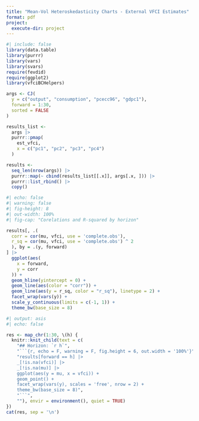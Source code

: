 ```yaml
---
title: "Mean-Vol Heteroskedasticity Charts - External VFCI Estimates"
format: pdf
project:
  execute-dir: project
---
```


```r
#| include: false
library(data.table)
library(purrr)
library(vars)
library(svars)
require(fevdid)
require(ggplot2)
library(vfciBCHelpers)
```

```r
args <- CJ(
  y = c("output", "consumption", "pcecc96", "gdpc1"),
  forward = 1:30,
  sorted = FALSE
)

results_list <-
  args |>
  purrr::pmap(
    est_vfci,
    x = c("pc1", "pc2", "pc3", "pc4")
  )

results <-
  seq_len(nrow(args)) |>
  purrr::map(~ cbind(results_list[[.x]], args[.x, ])) |>
  purrr::list_rbind() |>
  copy()


```

```r
#| echo: false
#| warning: false
#| fig-height: 8
#| out-width: 100%
#| fig-cap: "Corelations and R-squared by horizon"

results[, .(
  corr = cor(mu, vfci, use = 'complete.obs'),
  r_sq = cor(mu, vfci, use = 'complete.obs') ^ 2
  ), by = .(y, forward)
] |>
  ggplot(aes(
    x = forward,
    y = corr
  )) +
  geom_hline(yintercept = 0) + 
  geom_line(aes(color = "corr")) +
  geom_line(aes(y = r_sq, color = "r_sq"), linetype = 2) +
  facet_wrap(vars(y)) +
  scale_y_continuous(limits = c(-1, 1)) + 
  theme_bw(base_size = 8)

```

```r
#| output: asis
#| echo: false

res <- map_chr(1:30, \(h) {
  knitr::knit_child(text = c(
    "## Horizon: `r h`",
    "```{r, echo = F, warning = F, fig.height = 6, out.width = '100%'}",
    "results[forward == h] |>
    _[!is.na(vfci)] |>
    _[!is.na(mu)] |>
    ggplot(aes(y = mu, x = vfci)) +
    geom_point() +
    facet_wrap(vars(y), scales = 'free', nrow = 2) +
    theme_bw(base_size = 8)",
    "```",
    ""), envir = environment(), quiet = TRUE)
})
cat(res, sep = '\n')
```



